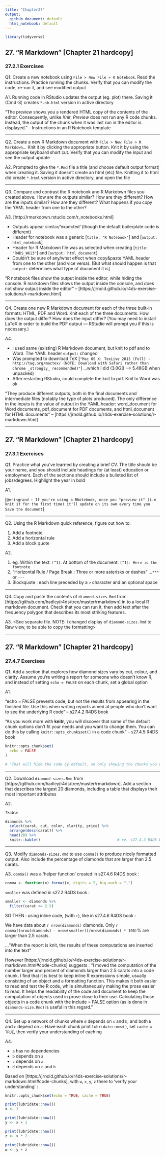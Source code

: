 ```yaml
---
title: "Chapter27"
output:
  github_document: default
  html_notebook: default
---
```


```r
library(tidyverse)
```


## 27. "R Markdown" [Chapter 21 hardcopy]
### 27.2.1 Exercises

Q1.
Create a new notebook using `File > New File > R Notebook`. Read the instructions. Practice running the chunks. Verify that you can modify the code, re-run it, and see modified output

A1. <See separate file>
Running code in RStudio updates the output (eg. plot) there. Saving it (Cmd-S) creates `*.nb.html` version in active directory

"The preview shows you a rendered HTML copy of the contents of the editor. Consequently, unlike *Knit*, *Preview* does not run any R code chunks. Instead, the output of the chunk when it was last run in the editor is displayed." -- Instructions in an R Notebook template

-----------

Q2.
Create a new R Markdown document with `File > New File > R Markdown`… Knit it by clicking the appropriate button. Knit it by using the appropriate keyboard short cut. Verify that you can modify the input and see the output update

A2. <See separate file>
Prompted to give the `*.Rmd` file a title (and choose default output format) when creating it. Saving it doesn't create an html (etc) file. Knitting it to html did create `*.html` version in active directory, and open the file

-----------

Q3.
Compare and contrast the R notebook and R Markdown files you created above.
How are the outputs similar? How are they different?
How are the inputs similar? How are they different?
What happens if you copy the YAML header from one to the other?

A3.
[http://rmarkdown.rstudio.com/r_notebooks.html]

* Outputs appear similar/'expected' (though the default boilerplate code is different)
* Header for notebook was a generic [`title: "R Notebook"`] and [`output: html_notebook`]
* Header for R Markdown file was as selected when creating [`title: "R4DS_Wk13"`] and [`output: html_document`]
* Couldn't be sure of any/what effect when copy&paste YAML header from one to the other (and vice versa). [But what should happen is that `output:` determines what type of document it is]

"R notebook files show the output inside the editor, while hiding the console. R markdown files shows the output inside the console, and does not show output inside the editor" -- [https://jrnold.github.io/r4ds-exercise-solutions/r-markdown.html]

-----------

Q4.
Create one new R Markdown document for each of the three built-in formats: HTML, PDF and Word.
Knit each of the three documents. How does the output differ? How does the input differ?
(You may need to install LaTeX in order to build the PDF output — RStudio will prompt you if this is necessary.)

A4. <See separate files>

* I used same (existing) R Markdown document, but knit to pdf and to Word. The YAML header `output:` changed
* Was prompted to download TeX [`"Mac OS X: TexLive 2013 (Full) - http://tug.org/mactex/
(NOTE: Download with Safari rather than Chrome _strongly_ recommended)"`] ...which I did (3.0GB --> 5.48GB when unpacked)
* After restarting RStudio, could complete the knit to pdf. Knit to Word was ok

"They produce different outputs, both in the final documents and intermediate files (notably the type of plots produced). The only difference in the inputs is the value of output in the YAML header: word_document for Word documents, pdf_document for PDF documents, and html_document for HTML documents" -- [https://jrnold.github.io/r4ds-exercise-solutions/r-markdown.html]


-----------

## 27. "R Markdown" [Chapter 21 hardcopy]
### 27.3.1 Exercises

Q1.
Practice what you’ve learned by creating a brief CV. The title should be your name, and you should include headings for (at least) education or employment. Each of the sections should include a bulleted list of jobs/degrees. Highlight the year in bold

A1. <See separate file>

[`@eringrand : If you're using a RNotebook, once you "preview it" (i.e knit it for the first time) it'll update on its own every time you Save the document`]

-----------

Q2.
Using the R Markdown quick reference, figure out how to:

1. Add a footnote
2. Add a horizontal rule
3. Add a block quote

A2. <ALSO see separate file>

1. eg. Within the text: `[^1]`. At bottom of the document: `[^1]: Here is the footnote`
2. "Horizontal Rule / Page Break : Three or more asterisks or dashes" ...`***` or `---`
3. Blockquote : each line preceded by a `>` character and an optional space

-----------

Q3.
Copy and paste the contents of `diamond-sizes.Rmd` from [https://github.com/hadley/r4ds/tree/master/rmarkdown] in to a local R markdown document. Check that you can run it, then add text after the frequency polygon that describes its most striking features.

A3. <See separate file. NOTE: I changed display of `diamond-sizes.Rmd` to Raw view, to be able to copy the formatting>


-----------

## 27. "R Markdown" [Chapter 21 hardcopy]
### 27.4.7 Exercises
  
Q1.
Add a section that explores how diamond sizes vary by cut, colour, and clarity. Assume you’re writing a report for someone who doesn’t know R, and instead of setting `echo = FALSE` on each chunk, set a global option

A1.

"echo = FALSE prevents code, but not the results from appearing in the finished file. Use this when writing reports aimed at people who don’t want to see the underlying R code" -- s27.4.2 R4DS book

"As you work more with **knitr**, you will discover that some of the default chunk options don’t fit your needs and you want to change them. You can do this by calling `knitr::opts_chunk$set()` in a code chunk" -- s27.4.5 R4DS book

```r
knitr::opts_chunk$set(
  echo = FALSE
)

# "That will hide the code by default, so only showing the chunks you deliberately choose to show (with `echo = TRUE`)" -- s27.4.5 R4DS book
```


-----------

Q2.
Download `diamond-sizes.Rmd` from [https://github.com/hadley/r4ds/tree/master/rmarkdown]. Add a section that describes the largest 20 diamonds, including a table that displays their most important attributes

A2.
```r
?kable

diamonds %>%
  select(carat, cut, color, clarity, price) %>%
  arrange(desc(carat)) %>%
  head(20) %>%
  knitr::kable()                                   # re. s27.4.3 R4DS book
```


-----------

Q3.
Modify `diamonds-sizes.Rmd` to use `comma()` to produce nicely formatted output. Also include the percentage of diamonds that are larger than 2.5 carats.

A3.
`comma()` was a 'helper function' created in s27.4.6 R4DS book :
```r
comma <- function(x) format(x, digits = 2, big.mark = ",")
```

`smaller` was defined in s27.2 R4DS book :
```r
smaller <- diamonds %>% 
  filter(carat <= 2.5)
```

SO THEN : using inline code, (with `r `), like in s27.4.6 R4DS book :

We have data about `r nrow(diamonds)` diamonds. Only `r comma((nrow(diamonds) - nrow(smaller))/nrow(diamonds) * 100)`% are larger than 2.5 carats.

..."When the report is knit, the results of these computations are inserted into the text"

However [https://jrnold.github.io/r4ds-exercise-solutions/r-markdown.html#code-chunks] suggests :
"I moved the computation of the number larger and percent of diamonds larger than 2.5 carats into a code chunk. I find that it is best to keep inline R expressions simple, usually consisting of an object and a formatting function. This makes it both easier to read and test the R code, while simultaneously making the prose easier to read. It helps the readability of the code and document to keep the computation of objects used in prose close to their use. Calculating those objects in a code chunk with the include = FALSE option (as is done in `diamonds-size.Rmd`) is useful in this regard."


-----------

Q4.
Set up a network of chunks where `d` depends on `c` and `b`, and both `b` and `c` depend on `a`. Have each chunk print `lubridate::now()`, set `cache = TRUE`, then verify your understanding of caching

A4.

* `a` has no dependencies
* `b` depends on `a`
* `c` depends on `a`
* `d` depends on `c` and `b`

Based on [https://jrnold.github.io/r4ds-exercise-solutions/r-markdown.html#code-chunks], with `w`, `x`, `y`, `z` there to 'verify your understanding' :
```r
knitr::opts_chunk$set(echo = TRUE, cache = TRUE)
```

```r
print(lubridate::now())
x <- 1
```

```r
print(lubridate::now())
y <- x + 1
```

```r
print(lubridate::now())
z <- x * 2
```

```r
print(lubridate::now())
w <- y + z
```




